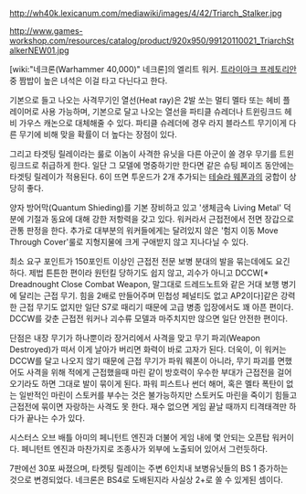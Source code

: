 {{{+1 '''Triarch Stalker'''}}}

http://wh40k.lexicanum.com/mediawiki/images/4/42/Triarch_Stalker.jpg

http://www.games-workshop.com/resources/catalog/product/920x950/99120110021_TriarchStalkerNEW01.jpg

[wiki:"네크론(Warhammer 40,000)" 네크론]의 엘리트 워커. [[트라이아크 프레토리안]] 중 짬밥이 높은 녀석은 이걸 타고 다닌다고 한다.

기본으로 들고 나오는 사격무기인 열선(Heat ray)은 2발 쏘는 멀티 멜타 또는 헤비 플레이머로 사용 가능하며, 기본으로 달고 나오는 열선을 파티클 슈레더나 트윈링크드 헤비 가우스 캐논으로 대체해줄 수 있다.  파티클 슈레더에 경우 라지 블라스트 무기이게 다른 무기에 비해 맞을 확률이 더 높다는 장점이 있다. 

그리고 타겟팅 릴레이라는 룰로 이놈이 사격한 유닛을 다른 아군이 쏠 경우 무기를 트윈링크드로 취급하게 한다. 일단 그 모델에 명중하기만 한다면 같은 슈팅 페이즈 동안에는 타겟팅 릴레이가 적용된다. 6이 뜨면 투운드가 2개 추가되는 [[테슬라 웨폰]]과의 궁합이 상당히 좋다.

양자 방어막(Quantum Shieding)를 기본 장비하고 있고 '생체금속 Living Metal' 덕분에 기절과 동요에 대해 강한 저항력을 갖고 있다. 워커라서 근접전에서 전면 장갑으로 관통 판정을 한다. 추가로 대부분의 워커들에게는 달려있지 않은 '험지 이동 Move Through Cover'룰로 지형지물에 크게 구애받지 않고 지나다닐 수 있다.

최소 요구 포인트가 150포인트 이상인 근접전 전문 보병 분대의 발을 묶는데에도 요긴하다. 제법 튼튼한 편이라 원턴킬 당하기도 쉽지 않고, 괴수가 아니고 DCCW[* Dreadnought Close Combat Weapon, 말그대로 드레드노트와 같은 거대 보행 병기에 달리는 근접 무기. 힘을 2배로 만들어주며 민첩성 페널티도 없고 AP2이다]같은 강력한 근접 무기도 없지만 일단 S7로 때리기 때문에 고급 병종 입장에서도 꽤 아픈 편이다. DCCW를 갖춘 근접전 워커나 괴수류 모델과 마주치지만 않으면 일단 안전한 편이다.

단점은 내장 무기가 하나뿐이라 장거리에서 사격을 맞고 무기 파괴(Weapon Destroyed)가 떠서 이게 날아가 버리면 화력이 바로 고자가 된다. 더욱이, 이 워커는 DCCW를 달고 나오지 않기 때문에 근접 무기가 파워 웨폰이 아니라, 무기 파괴를 면했어도 사격을 위해 적에게 근접했을때 마린 같이 방호력이 우수한 부대가 근접전을 걸어오기라도 하면 그대로 발이 묶이게 된다. 파워 피스트나 썬더 해머, 혹은 멜타 폭탄이 없는 일반적인 마린이 스토커를 부수는 것은 불가능하지만 스토커도 마린을 죽이기 힘들고 근접전에 묶이면 자랑하는 사격도 못 한다. 재수 없으면 게임 끝날 때까지 티격태격만 하다가 끝나는 수가 있다.

시스터스 오브 배틀 아미의 페니턴트 엔진과 더불어 게임 내에 몇 안되는 오픈탑 워커이다. 페니턴트 엔진과 마찬가지로 조종사가 외부에 노출되어 있어서 그런듯하다.

7판에선 30포 싸졌으며, 타켓팅 릴레이는 주변 6인치내 보병유닛들의 BS 1 증가하는 것으로 변경되었다. 네크론은 BS4로 도배된지라 사실상 2+로 쏠 수 있게된 셈이다. 
